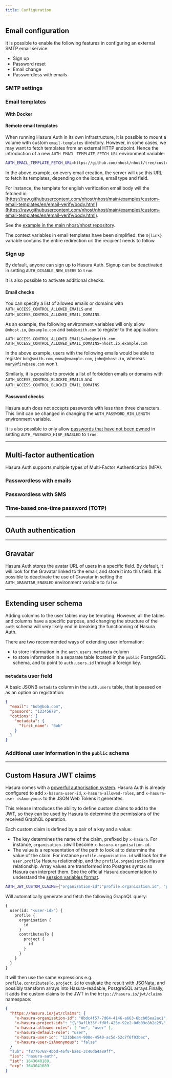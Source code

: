 ```yaml
---
title: Configuration
---
```


## Email configuration

It is possible to enable the following features in configuring an external SMTP email service:

- Sign up
- Password reset
- Email change
- Passwordless with emails

### SMTP settings

### Email templates

#### With Docker

<!-- Explain how to mount a folder -->

#### Remote email templates

When running Hasura Auth in its own infrastructure, it is possible to mount a volume with custom `email-templates` directory. However, in some cases, we may want to fetch templates from an external HTTP endpoint. Hence the introduction of a new `AUTH_EMAIL_TEMPLATE_FETCH_URL` environment variable:

```bash
AUTH_EMAIL_TEMPLATE_FETCH_URL=https://github.com/nhost/nhost/tree/custom-email-templates-example/examples/custom-email-templates
```

In the above example, on every email creation, the server will use this URL to fetch its templates, depending on the locale, email type and field.

For instance, the template for english verification email body will the fetched in [https://raw.githubusercontent.com/nhost/nhost/main/examples/custom-email-templates/en/email-verify/body.html](https://raw.githubusercontent.com/nhost/nhost/main/examples/custom-email-templates/en/email-verify/body.html).

See the [example in the main nhost/nhost repository](https://github.com/nhost/nhost/tree/main/examples/custom-email-templates).

The context variables in email templates have been simplified: the `${link}` variable contains the entire redirection url the recipient needs to follow.

### Sign up

By default, anyone can sign up to Hasura Auth. Signup can be deactivated in setting `AUTH_DISABLE_NEW_USERS` to `true`.

It is also possible to activate additional checks.

#### Email checks

You can specify a list of allowed emails or domains with `AUTH_ACCESS_CONTROL_ALLOWED_EMAILS` and `AUTH_ACCESS_CONTROL_ALLOWED_EMAIL_DOMAINS`.

As an example, the following environment variables will only allow `@nhost.io`, `@example.com` and `bob@smith.com` to register to the application:

```
AUTH_ACCESS_CONTROL_ALLOWED_EMAILS=bob@smith.com
AUTH_ACCESS_CONTROL_ALLOWED_EMAIL_DOMAINS=nhost.io,example.com
```

In the above example, users with the following emails would be able to register `bob@smith.com`, `emma@example.com`, `john@nhost.io`, whereas `mary@firebase.com` won't.

Similarly, it is possible to provide a list of forbidden emails or domains with `AUTH_ACCESS_CONTROL_BLOCKED_EMAILS` and `AUTH_ACCESS_CONTROL_BLOCKED_EMAIL_DOMAINS`.

#### Password checks

Hasura auth does not accepts passwords with less than three characters. This limit can be changed in changing the `AUTH_PASSWORD_MIN_LENGTH` environment variable.

It is also possible to only allow [passwords that have not been pwned](https://haveibeenpwned.com/) in setting `AUTH_PASSWORD_HIBP_ENABLED` to `true`.

---

## Multi-factor authentication

Hasura Auth supports multiple types of Multi-Factor Authentication (MFA).

### Passwordless with emails

### Passwordless with SMS

### Time-based one-time password (TOTP)

---

## OAuth authentication

---

## Gravatar

Hasura Auth stores the avatar URL of users in a specific field. By default, it will look for the Gravatar linked to the email, and store it into this field.
It is possible to deactivate the use of Gravatar in setting the `AUTH_GRAVATAR_ENABLED` environment variable to `false`.

---

## Extending user schema

Adding columns to the user tables may be tempting. However, all the tables and columns have a specific purpose, and changing the structure of the `auth` schema will very likely end in breaking the functionning of Hasura Auth.

There are two recommended ways of extending user information:

- to store information in the `auth.users.metadata` column
- to store information in a separate table located in the `public` PostgreSQL schema, and to point to `auth.users.id` through a foreign key.

### `metadata` user field

A basic JSONB `metadata` column in the `auth.users` table, that is passed on as an option on registration:

```json
{
  "email": "bob@bob.com",
  "passord": "12345678",
  "options": {
    "metadata": {
      "first_name": "Bob"
    }
  }
}
```

<!-- TODO hooks on the metadata field -->

### Additional user information in the `public` schema

---

## Custom Hasura JWT claims

Hasura comes with a [powerful authorisation system](https://hasura.io/docs/latest/graphql/core/auth/authorization/index.html). Hasura Auth is already configured to add `x-hasura-user-id`, `x-hasura-allowed-roles`, and `x-hasura-user-isAnonymous` to the JSON Web Tokens it generates.

This release introduces the ability to define custom claims to add to the JWT, so they can be used by Hasura to determine the permissions of the received GraphQL operation.

Each custom claim is defined by a pair of a key and a value:

- The key determines the name of the claim, prefixed by `x-hasura`. For instance, `organisation-id`will become `x-hasura-organisation-id`.
- The value is a representation of the path to look at to determine the value of the claim. For instance `profile.organisation.id` will look for the `user.profile` Hasura relationship, and the `profile.organisation` Hasura relationship. Array values are transformed into Postgres syntax so Hasura can interpret them. See the official Hasura documentation to understand the [session variables format](https://hasura.io/docs/latest/graphql/core/auth/authorization/roles-variables.html#format-of-session-variables).

```bash
AUTH_JWT_CUSTOM_CLAIMS={"organisation-id":"profile.organisation.id", "project-ids":"profile.contributesTo.project.id"}
```

Will automatically generate and fetch the following GraphQL query:

```graphql
{
  user(id: "<user-id>") {
    profile {
      organisation {
        id
      }
      contributesTo {
        project {
          id
        }
      }
    }
  }
}
```

It will then use the same expressions e.g. `profile.contributesTo.project.id` to evaluate the result with [JSONata](https://jsonata.org/), and possibly transform arrays into Hasura-readable, PostgreSQL arrays.Finally, it adds the custom claims to the JWT in the `https://hasura.io/jwt/claims` namespace:

```json
{
  "https://hasura.io/jwt/claims": {
    "x-hasura-organisation-id": "8bdc4f57-7d64-4146-a663-6bcb05ea2ac1",
    "x-hasura-project-ids": "{\"3af1b33f-fd0f-425e-92e2-0db09c8b2e29\",\"979cb94c-d873-4d5b-8ee0-74527428f58f\"}",
    "x-hasura-allowed-roles": [ "me", "user" ],
    "x-hasura-default-role": "user",
    "x-hasura-user-id": "121bbea4-908e-4540-ac5d-52c7f6f93bec",
    "x-hasura-user-isAnonymous": "false"
  }
  "sub": "f8776768-4bbd-46f8-bae1-3c40da4a89ff",
  "iss": "hasura-auth",
  "iat": 1643040189,
  "exp": 1643041089
}
```
